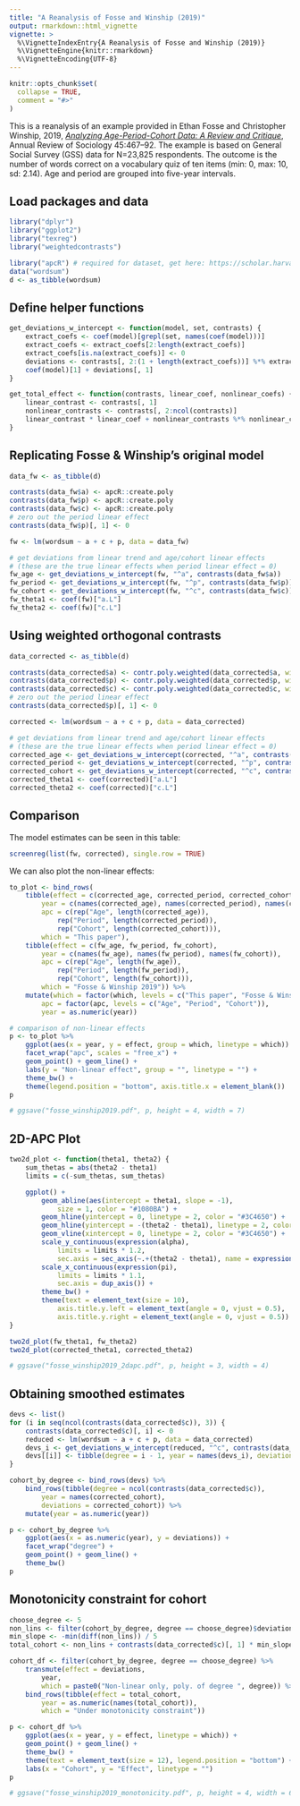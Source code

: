 ```yaml
---
title: "A Reanalysis of Fosse and Winship (2019)"
output: rmarkdown::html_vignette
vignette: >
  %\VignetteIndexEntry{A Reanalysis of Fosse and Winship (2019)}
  %\VignetteEngine{knitr::rmarkdown}
  %\VignetteEncoding{UTF-8}
---
```


```r
knitr::opts_chunk$set(
  collapse = TRUE,
  comment = "#>"
)
```

This is a reanalysis of an example provided in Ethan Fosse and Christopher Winship, 2019, [_Analyzing Age-Period-Cohort Data: A Review and Critique_](https://www.annualreviews.org/doi/abs/10.1146/annurev-soc-073018-022616), Annual Review of Sociology 45:467–92. The  example is based on General Social Survey (GSS) data for N=23,825 respondents. The outcome is the number of words correct on a vocabulary quiz of ten items (min: 0, max: 10, sd: 2.14). Age and period are grouped into five-year intervals.

## Load packages and data

```r
library("dplyr")
library("ggplot2")
library("texreg")
library("weightedcontrasts")

library("apcR") # required for dataset, get here: https://scholar.harvard.edu/apc/software-0
data("wordsum")
d <- as_tibble(wordsum)
```

## Define helper functions

```r
get_deviations_w_intercept <- function(model, set, contrasts) {
    extract_coefs <- coef(model)[grepl(set, names(coef(model)))]
    extract_coefs <- extract_coefs[2:length(extract_coefs)]
    extract_coefs[is.na(extract_coefs)] <- 0
    deviations <- contrasts[, 2:(1 + length(extract_coefs))] %*% extract_coefs
    coef(model)[1] + deviations[, 1]
}

get_total_effect <- function(contrasts, linear_coef, nonlinear_coefs) {
    linear_contrast <- contrasts[, 1]
    nonlinear_contrasts <- contrasts[, 2:ncol(contrasts)]
    linear_contrast * linear_coef + nonlinear_contrasts %*% nonlinear_coefs
}
```

## Replicating Fosse & Winship's original model

```r
data_fw <- as_tibble(d)

contrasts(data_fw$a) <- apcR::create.poly
contrasts(data_fw$p) <- apcR::create.poly
contrasts(data_fw$c) <- apcR::create.poly
# zero out the period linear effect
contrasts(data_fw$p)[, 1] <- 0

fw <- lm(wordsum ~ a + c + p, data = data_fw)

# get deviations from linear trend and age/cohort linear effects
# (these are the true linear effects when period linear effect = 0)
fw_age <- get_deviations_w_intercept(fw, "^a", contrasts(data_fw$a))
fw_period <- get_deviations_w_intercept(fw, "^p", contrasts(data_fw$p))
fw_cohort <- get_deviations_w_intercept(fw, "^c", contrasts(data_fw$c))
fw_theta1 <- coef(fw)["a.L"]
fw_theta2 <- coef(fw)["c.L"]
```

## Using weighted orthogonal contrasts

```r
data_corrected <- as_tibble(d)

contrasts(data_corrected$a) <- contr.poly.weighted(data_corrected$a, width = 5)
contrasts(data_corrected$p) <- contr.poly.weighted(data_corrected$p, width = 5)
contrasts(data_corrected$c) <- contr.poly.weighted(data_corrected$c, width = 5)
# zero out the period linear effect
contrasts(data_corrected$p)[, 1] <- 0

corrected <- lm(wordsum ~ a + c + p, data = data_corrected)

# get deviations from linear trend and age/cohort linear effects
# (these are the true linear effects when period linear effect = 0)
corrected_age <- get_deviations_w_intercept(corrected, "^a", contrasts(data_corrected$a))
corrected_period <- get_deviations_w_intercept(corrected, "^p", contrasts(data_corrected$p))
corrected_cohort <- get_deviations_w_intercept(corrected, "^c", contrasts(data_corrected$c))
corrected_theta1 <- coef(corrected)["a.L"]
corrected_theta2 <- coef(corrected)["c.L"]
```

## Comparison

The model estimates can be seen in this table:

```r
screenreg(list(fw, corrected), single.row = TRUE)
```

We can also plot the non-linear effects:

```r
to_plot <- bind_rows(
    tibble(effect = c(corrected_age, corrected_period, corrected_cohort),
        year = c(names(corrected_age), names(corrected_period), names(corrected_cohort)),
        apc = c(rep("Age", length(corrected_age)),
            rep("Period", length(corrected_period)),
            rep("Cohort", length(corrected_cohort))),
        which = "This paper"),
    tibble(effect = c(fw_age, fw_period, fw_cohort),
        year = c(names(fw_age), names(fw_period), names(fw_cohort)),
        apc = c(rep("Age", length(fw_age)),
            rep("Period", length(fw_period)),
            rep("Cohort", length(fw_cohort))),
        which = "Fosse & Winship 2019")) %>%
    mutate(which = factor(which, levels = c("This paper", "Fosse & Winship 2019")),
        apc = factor(apc, levels = c("Age", "Period", "Cohort")),
        year = as.numeric(year))

# comparison of non-linear effects
p <- to_plot %>%
    ggplot(aes(x = year, y = effect, group = which, linetype = which)) +
    facet_wrap("apc", scales = "free_x") +
    geom_point() + geom_line() +
    labs(y = "Non-linear effect", group = "", linetype = "") +
    theme_bw() +
    theme(legend.position = "bottom", axis.title.x = element_blank())
p
```

```r
# ggsave("fosse_winship2019.pdf", p, height = 4, width = 7)
```

## 2D-APC Plot

```r
two2d_plot <- function(theta1, theta2) {
    sum_thetas = abs(theta2 - theta1)
    limits = c(-sum_thetas, sum_thetas)

    ggplot() +
        geom_abline(aes(intercept = theta1, slope = -1),
            size = 1, color = "#1080BA") +
        geom_hline(yintercept = 0, linetype = 2, color = "#3C4650") +
        geom_hline(yintercept = -(theta2 - theta1), linetype = 2, color = "#3C4650") +
        geom_vline(xintercept = 0, linetype = 2, color = "#3C4650") +
        scale_y_continuous(expression(alpha),
            limits = limits * 1.2,
            sec.axis = sec_axis(~.+(theta2 - theta1), name = expression(gamma))) +
        scale_x_continuous(expression(pi),
            limits = limits * 1.1,
            sec.axis = dup_axis()) +
        theme_bw() +
        theme(text = element_text(size = 10),
            axis.title.y.left = element_text(angle = 0, vjust = 0.5),
            axis.title.y.right = element_text(angle = 0, vjust = 0.5))
}

two2d_plot(fw_theta1, fw_theta2)
two2d_plot(corrected_theta1, corrected_theta2)
```

```r
# ggsave("fosse_winship2019_2dapc.pdf", p, height = 3, width = 4)
```

## Obtaining smoothed estimates

```r
devs <- list()
for (i in seq(ncol(contrasts(data_corrected$c)), 3)) {
    contrasts(data_corrected$c)[, i] <- 0
    reduced <- lm(wordsum ~ a + c + p, data = data_corrected)
    devs_i <- get_deviations_w_intercept(reduced, "^c", contrasts(data_corrected$c))
    devs[[i]] <- tibble(degree = i - 1, year = names(devs_i), deviations = devs_i)
}

cohort_by_degree <- bind_rows(devs) %>%
    bind_rows(tibble(degree = ncol(contrasts(data_corrected$c)),
        year = names(corrected_cohort),
        deviations = corrected_cohort)) %>%
    mutate(year = as.numeric(year))

p <- cohort_by_degree %>%
    ggplot(aes(x = as.numeric(year), y = deviations)) +
    facet_wrap("degree") +
    geom_point() + geom_line() +
    theme_bw()
p
```

## Monotonicity constraint for cohort

```r
choose_degree <- 5
non_lins <- filter(cohort_by_degree, degree == choose_degree)$deviations
min_slope <- -min(diff(non_lins)) / 5
total_cohort <- non_lins + contrasts(data_corrected$c)[, 1] * min_slope

cohort_df <- filter(cohort_by_degree, degree == choose_degree) %>%
    transmute(effect = deviations,
        year,
        which = paste0("Non-linear only, poly. of degree ", degree)) %>%
    bind_rows(tibble(effect = total_cohort,
        year = as.numeric(names(total_cohort)),
        which = "Under monotonicity constraint"))

p <- cohort_df %>%
    ggplot(aes(x = year, y = effect, linetype = which)) +
    geom_point() + geom_line() +
    theme_bw() +
    theme(text = element_text(size = 12), legend.position = "bottom") +
    labs(x = "Cohort", y = "Effect", linetype = "")
p
```

```r
# ggsave("fosse_winship2019_monotonicity.pdf", p, height = 4, width = 6)
```
